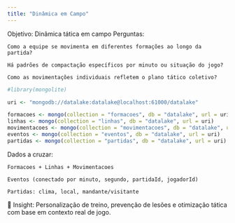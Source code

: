 ```yaml
---
title: "Dinâmica em Campo"
---
```


Objetivo: Dinâmica tática em campo
Perguntas:

    Como a equipe se movimenta em diferentes formações ao longo da partida?

    Há padrões de compactação específicos por minuto ou situação do jogo?

    Como as movimentações individuais refletem o plano tático coletivo?

```r
#library(mongolite)

uri <- "mongodb://datalake:datalake@localhost:61000/datalake"

formacoes <- mongo(collection = "formacoes", db = "datalake", url = uri)
linhas <- mongo(collection = "linhas", db = "datalake", url = uri)
movimentacoes <- mongo(collection = "movimentacoes", db = "datalake", url = uri)
eventos <- mongo(collection = "eventos", db = "datalake", url = uri)
partidas <- mongo(collection = "partidas", db = "datalake", url = uri)

```

Dados a cruzar:

    Formacoes + Linhas + Movimentacoes

    Eventos (conectado por minuto, segundo, partidaId, jogadorId)

    Partidas: clima, local, mandante/visitante

📌 Insight: Personalização de treino, prevenção de lesões e otimização tática com base em contexto real de jogo.


